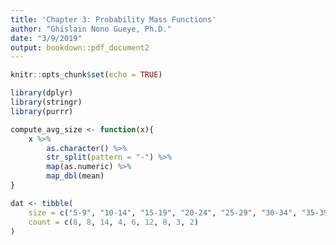 ```yaml
---
title: 'Chapter 3: Probability Mass Functions'
author: "Ghislain Nono Gueye, Ph.D."
date: "3/9/2019"
output: bookdown::pdf_document2
---
```


```r
knitr::opts_chunk$set(echo = TRUE)
```

```r
library(dplyr)
library(stringr)
library(purrr)
```


```r
compute_avg_size <- function(x){
	x %>%
		as.character() %>%
		str_split(pattern = "-") %>%
		map(as.numeric) %>%
		map_dbl(mean)
}


```


```r
dat <- tibble(
	size = c("5-9", "10-14", "15-19", "20-24", "25-29", "30-34", "35-39", "40-44", "45-49"),
	count = c(8, 8, 14, 4, 6, 12, 8, 3, 2)
)
	


```

